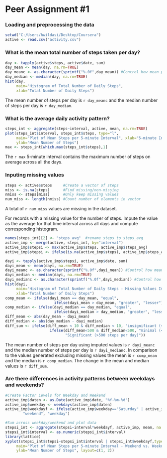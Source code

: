 Peer Assignment #1
========================================================

### Loading and preprocessing the data
```r
setwd("C:/Users/hwildasi/Desktop/Coursera")
active <- read.csv("activity.csv")
```

### What is the mean total number of steps taken per day?
```r
day <- tapply(active$steps, active$date, sum)
day_mean <- mean(day, na.rm=TRUE)
day_meanc <- as.character(sprintf("%.0f",day_mean)) #Control how mean prints
day_median <- median(day, na.rm=TRUE)
hist(day,
     main="Histogram of Total Number of Daily Steps",
     xlab="Total Number of Daily Steps")
```

The mean number of steps per day is `r day_meanc` and the median number of steps per day is `r day_median`.

### What is the average daily activity pattern?

```r
steps_int <- aggregate(steps~interval, active, mean, na.rm=TRUE)
plot(steps_int$interval, steps_int$steps, type="l",
     main="Plot of Mean Steps per 5-minute Interval", xlab="5-minute Interval",
     ylab="Mean Number of Steps")
max <- steps_int[which.max(steps_int$steps),1]
```

The `r max` 5-minute interval contains the maximum number of steps on average across all the days.

### Inputing missing values

```r
steps <- active$steps     #Create a vector of steps
miss <- is.na(steps)      #Find missing/non-missing
nmiss <- steps[miss]      #Only keep missing values
num_miss <- length(nmiss) #Count number of elements in vector
```

A total of `r num_miss` values are missing in the dataset.

For records with a missing value for the number of steps. Impute the value as the average for that time interval across all days and compute corresponding histogram.
```r
names(steps_int)[2] <- "steps_avg"  #rename steps to steps_avg
active_imp <- merge(active, steps_int, by="interval")
active_imp$stepsi <- max(active_imp$steps, active_imp$steps_avg)
active_imp$stepsi <- ifelse(is.na(active_imp$steps), active_imp$steps_avg, active_imp$steps)
```

```r
dayi <- tapply(active_imp$stepsi, active_imp$date, sum)
dayi_mean <- mean(dayi, na.rm=TRUE)
dayi_meanc <- as.character(sprintf("%.0f",dayi_mean)) #Control how mean prints
dayi_median <- median(dayi, na.rm=TRUE)
dayi_medianc <- as.character(sprintf("%.0f",dayi_median)) #Control how median prints
hist(dayi,
     main="Histogram of Total Number of Daily Steps - Missing Values Imputed",
     xlab="Total Number of Daily Steps")
comp_mean <- ifelse(dayi_mean == day_mean, "equal",
                      ifelse(dayi_mean > day_mean, "greater", "lesser"))
comp_median <- ifelse(dayi_median == day_median, "equal", 
                      ifelse(dayi_median > day_median, "greater", "lesser"))
diff_mean <- abs(day_mean - dayi_mean)
diff_median <- abs(day_median - dayi_median)
diff_sum <- ifelse(diff_mean < 10 & diff_median < 10, "insignificant (<10 steps per day)",
                    ifelse(diff_mean<500 & diff_median<500, "minimal (<500 steps per day)", 
                           "Significant (>500 steps per day)"))
```

The mean number of steps per day using imputed values is `r dayi_meanc` and the median number of steps per day is `r dayi_medianc`. In comparison to the values generated excluding missing values the mean is `r comp_mean` and the median is `r comp_median`. The change in the mean and median values is `r diff_sum`.

### Are there differences in activity patterns between weekdays and weekends?
```r
#Create Factor Levels for Weekday and Weekend
active_imp$daten <- as.Date(active_imp$date, "%Y-%m-%d")
active_imp$weekday <- weekdays(active_imp$daten)
active_imp$weekdayf <- ifelse(active_imp$weekday=="Saturday" | active_imp$weekday=="Sunday",
        "weekend", "weekday")

#Sum across weekday/weekend and plot data
stepsi_int <- aggregate(stepsi~interval*weekdayf, active_imp, mean, na.rm=TRUE)
stepsi_int$interval <- as.numeric(stepsi_int$interval)
library(lattice)
xyplot(stepsi_int$stepsi~stepsi_int$interval | stepsi_int$weekdayf,type="l",
     main="Plot of Mean Steps per 5-minute Interval - Weekend vs. Weekday", xlab="5-minute Interval",
     ylab="Mean Number of Steps", layout=c(1, 2))
```

